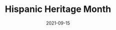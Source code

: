 ---
type: "event"
title: "Hispanic Heritage Month"
date: "2021-09-15"
hero_image: "hhm2021.jpg"
hero_image_alt: "SHPE-GPC Hispanic Heritage Month"
hero_image_credit_text: "Stephanie Gago"
hero_image_credit_link: ""
---